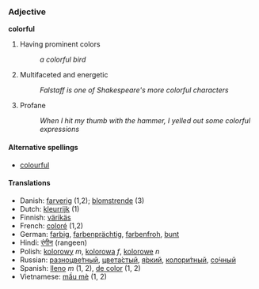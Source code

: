 === Adjective ===
'''colorful'''

# Having prominent colors
#: ''a colorful bird''
# Multifaceted and energetic
#: ''Falstaff is one of Shakespeare's more colorful characters''
# Profane
#: ''When I hit my thumb with the hammer, I yelled out some colorful expressions''

====Alternative spellings====
*[[colourful]]

====Translations====
*Danish: [[farverig]] (1,2); [[blomstrende]] (3)
*Dutch: [[kleurrijk]] (1)
*Finnish: [[värikäs]]
*French: [[coloré]] (1,2)
*German: [[farbig]], [[farbenprächtig]], [[farbenfroh]], [[bunt]]
*Hindi: [[रंगीन]] (rangeen)
*Polish: [[kolorowy]] ''m'', [[kolorowa]] ''f'', [[kolorowe]] ''n''
*Russian: [[разноцветный|разноцве́тный]], [[цветастый|цвета́стый]], [[яркий|я́ркий]], [[колоритный|колори́тный]], [[сочный|со́чный]]
*Spanish: [[lleno]] ''m'' (1, 2), [[de color]] (1, 2)
*Vietnamese: [[mầu mè]] (1, 2)